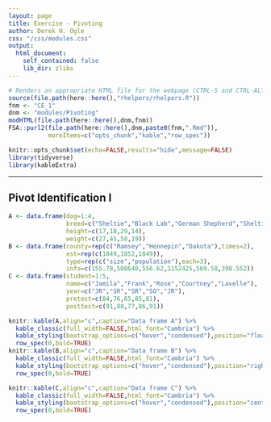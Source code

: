 ```yaml
---
layout: page
title: Exercise - Pivoting
author: Derek H. Ogle
css: "/css/modules.css"
output:
  html_document:
    self_contained: false
    lib_dir: zlibs
---
```


```r
# Renders an appropriate HTML file for the webpage (CTRL-S and CTRL-ALT-R)
source(file.path(here::here(),"rhelpers/rhelpers.R"))
fnm <- "CE_1"
dnm <- "modules/Pivoting"
modHTML(file.path(here::here(),dnm,fnm))
FSA::purl2(file.path(here::here(),dnm,paste0(fnm,".Rmd")),
           moreItems=c("opts_chunk","kable","row_spec"))
```
```r
knitr::opts_chunk$set(echo=FALSE,results="hide",message=FALSE)
library(tidyverse)
library(kableExtra)
```

----

## Pivot Identification I

```r
A <- data.frame(dog=1:4,
                breed=c("Sheltie","Black Lab","German Shepherd","Sheltie"),
                height=c(17,18,29,14),
                weight=c(27,45,58,19))
B <- data.frame(county=rep(c("Ramsey","Hennepin","Dakota"),times=2),
                est=rep(c(1849,1852,1849)),
                type=rep(c("size","population"),each=3),
                info=c(155.78,508640,556.62,1152425,569.58,398.552))
C <- data.frame(student=1:5,
                name=c("Jamila","Frank","Rose","Courtney","Lavelle"),
                year=c("JR","SR","SR","SO","JR"),
                pretest=c(84,76,65,85,81),
                posttest=c(91,88,77,86,91))
```
```r
knitr::kable(A,align="c",caption="Data frame A") %>%
  kable_classic(full_width=FALSE,html_font="Cambria") %>%
  kable_styling(bootstrap_options=c("hover","condensed"),position="float_left") %>%
  row_spec(0,bold=TRUE)
knitr::kable(B,align="c",caption="Data frame B") %>%
  kable_classic(full_width=FALSE,html_font="Cambria") %>%
  kable_styling(bootstrap_options=c("hover","condensed"),position="right") %>%
  row_spec(0,bold=TRUE)
```

<!-- for clearing the floats from above -->
<div style="clear:both;"></div>

```r
knitr::kable(C,align="c",caption="Data frame C") %>%
  kable_classic(full_width=FALSE,html_font="Cambria") %>%
  kable_styling(bootstrap_options=c("hover","condensed"),position="center") %>%
  row_spec(0,bold=TRUE)
```


